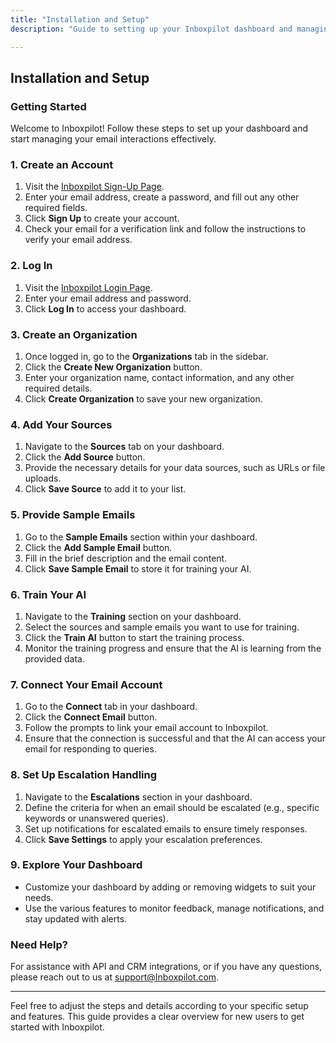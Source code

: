 ```yaml
---
title: "Installation and Setup"
description: "Guide to setting up your Inboxpilot dashboard and managing your organization."

---
```


## Installation and Setup

### Getting Started

Welcome to Inboxpilot! Follow these steps to set up your dashboard and start managing your email interactions effectively.

### 1. Create an Account

1. Visit the [Inboxpilot Sign-Up Page](https://inboxpilot.co/signup).
2. Enter your email address, create a password, and fill out any other required fields.
3. Click **Sign Up** to create your account.
4. Check your email for a verification link and follow the instructions to verify your email address.

### 2. Log In

1. Visit the [Inboxpilot Login Page](https://inboxpilot.co/login).
2. Enter your email address and password.
3. Click **Log In** to access your dashboard.

### 3. Create an Organization

1. Once logged in, go to the **Organizations** tab in the sidebar.
2. Click the **Create New Organization** button.
3. Enter your organization name, contact information, and any other required details.
4. Click **Create Organization** to save your new organization.

### 4. Add Your Sources

1. Navigate to the **Sources** tab on your dashboard.
2. Click the **Add Source** button.
3. Provide the necessary details for your data sources, such as URLs or file uploads.
4. Click **Save Source** to add it to your list.

### 5. Provide Sample Emails

1. Go to the **Sample Emails** section within your dashboard.
2. Click the **Add Sample Email** button.
3. Fill in the brief description and the email content.
4. Click **Save Sample Email** to store it for training your AI.

### 6. Train Your AI

1. Navigate to the **Training** section on your dashboard.
2. Select the sources and sample emails you want to use for training.
3. Click the **Train AI** button to start the training process.
4. Monitor the training progress and ensure that the AI is learning from the provided data.

### 7. Connect Your Email Account

1. Go to the **Connect** tab in your dashboard.
2. Click the **Connect Email** button.
3. Follow the prompts to link your email account to Inboxpilot.
4. Ensure that the connection is successful and that the AI can access your email for responding to queries.

### 8. Set Up Escalation Handling

1. Navigate to the **Escalations** section in your dashboard.
2. Define the criteria for when an email should be escalated (e.g., specific keywords or unanswered queries).
3. Set up notifications for escalated emails to ensure timely responses.
4. Click **Save Settings** to apply your escalation preferences.

### 9. Explore Your Dashboard

- Customize your dashboard by adding or removing widgets to suit your needs.
- Use the various features to monitor feedback, manage notifications, and stay updated with alerts.

### Need Help?

For assistance with API and CRM integrations, or if you have any questions, please reach out to us at [support@Inboxpilot.com](mailto:support@Inboxpilot.com).

---

Feel free to adjust the steps and details according to your specific setup and features. This guide provides a clear overview for new users to get started with Inboxpilot.
